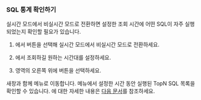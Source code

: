 ### SQL 통계 확인하기

실시간 모드에서 비실시간 모드로 전환하면 설정한 조회 시간에 어떤 SQL이 자주 실행되었는지 확인할 필요가 있습니다. 

<ImgLang img='db-instancemonitoring2sqlstatics.png' desc='SQL 통계 바로가기' />

1. <cmdname sid="time" className="uitext" />에서 <LinkImage img="ico-pause.svg" desc="아이콘" /> 버튼을 선택해 실시간 모드에서 비실시간 모드로 전환하세요.

1. <cmdname sid="time" className="uitext" />에서 조회하길 원하는 시간대를 설정하세요.

1. <cmdname sid="active_sessions" className="uitext" /> 영역의 오른쪽 위에 <cmdname sid="TTL06468" className="uitext" /> 버튼을 선택하세요. 

새창과 함께 <cmdname sid="TTL06468" className="uitext" /> 메뉴로 이동합니다. <cmdname sid="instance_monitoring" className="uitext" /> 메뉴에서 설정한 시간 동안 실행된 TopN SQL 목록을 확인할 수 있습니다. <cmdname sid="TTL06468" className="uitext" />에 대한 자세한 내용은 [다음 문서](stat)를 참조하세요.